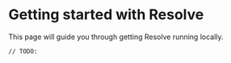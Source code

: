 
# Getting started with Resolve

This page will guide you through getting Resolve running locally.

`// TODO:`